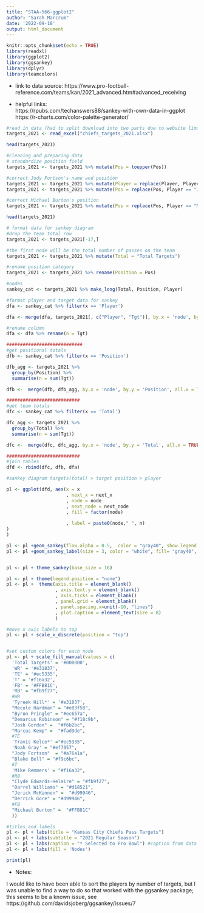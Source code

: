---
title: "STAA-566-ggplot2"
author: "Sarah Marcrum"
date: '2022-09-18'
output: html_document
---

```{r setup, include=FALSE}
knitr::opts_chunk$set(echo = TRUE)
library(readxl)
library(ggplot2)
library(ggsankey)
library(dplyr)
library(teamcolors)
```

+ link to data source: https://www.pro-football-reference.com/teams/kan/2021_advanced.htm#advanced_receiving

+ helpful links:  
https://rpubs.com/techanswers88/sankey-with-own-data-in-ggplot
<br> https://r-charts.com/color-palette-generator/

```{r}
#read in data (had to split download into two parts due to website limitations)
targets_2021 <- read_excel("chiefs_targets_2021.xlsx")

head(targets_2021)
```

```{r}
#cleaning and preparing data
# standardize position field
targets_2021 <- targets_2021 %>% mutate(Pos = toupper(Pos))

#correct Jody Fortson's name and position
targets_2021 <- targets_2021 %>% mutate(Player = replace(Player, Player == "Joe Fortson", "Jody Fortson"))
targets_2021 <- targets_2021 %>% mutate(Pos = replace(Pos, Player == "Joe Fortson", "TE"))

#correct Michael Burton's position
targets_2021 <- targets_2021 %>% mutate(Pos = replace(Pos, Player == "Michael Burton", "FB"))

head(targets_2021)
```

```{r}
# format data for sankey diagram
#drop the team total row
targets_2021 <- targets_2021[-17,]

#the first node will be the total number of passes on the team
targets_2021 <- targets_2021 %>% mutate(Total = "Total Targets")

#rename position category
targets_2021 <- targets_2021 %>% rename(Position = Pos)

#nodes
sankey_cat <- targets_2021 %>% make_long(Total, Position, Player)

```

```{r}
#format player and target data for sankey
dfa <- sankey_cat %>% filter(x == 'Player')

dfa <- merge(dfa, targets_2021[, c("Player", "Tgt")], by.x = 'node', by.y = 'Player' )

#rename column
dfa <- dfa %>% rename(n = Tgt)

############################
#get positional totals
dfb <- sankey_cat %>% filter(x == 'Position')

dfb_agg <- targets_2021 %>% 
  group_by(Position) %>%
  summarise(n = sum(Tgt))

dfb <-  merge(dfb, dfb_agg, by.x = 'node', by.y = 'Position', all.x = TRUE)

###########################
#get team totals
dfc <- sankey_cat %>% filter(x == 'Total')

dfc_agg <- targets_2021 %>%
  group_by(Total) %>%
  summarise(n = sum(Tgt))

dfc <-  merge(dfc, dfc_agg, by.x = 'node', by.y = 'Total', all.x = TRUE)

###########################
#join tables
dfd <- rbind(dfc, dfb, dfa)


```




```{r}
#sankey diagram targets(total) > target position > player

pl <- ggplot(dfd, aes(x = x
                      , next_x = next_x
                      , node = node
                      , next_node = next_node
                      , fill = factor(node)
                      
                      , label = paste0(node," ", n)
)
)

pl <- pl +geom_sankey(flow.alpha = 0.5,  color = "gray40", show.legend = TRUE, node.color =1)
pl <- pl +geom_sankey_label(size = 3, color = "white", fill= "gray40", hjust = -0.2)


pl <- pl + theme_sankey(base_size = 16)

pl <- pl + theme(legend.position = "none")
pl <- pl +  theme(axis.title = element_blank()
                  , axis.text.y = element_blank()
                  , axis.ticks = element_blank()  
                  , panel.grid = element_blank()
                  , panel.spacing.x=unit(-10, "lines")
                  , plot.caption = element_text(size = 8)
                  )

#move x axis labels to top
pl <- pl + scale_x_discrete(position = "top") 


#set custom colors for each node
pl <- pl + scale_fill_manual(values = c(
  'Total Targets' = '#000000',
  'WR' = '#e31837',
  'TE' = '#ec5335',
  'T' = '#f16a32',
  'FB' = '#FFB81C',
  'RB' = "#fb9f27",
  #WR
  'Tyreek Hill*' = '#e31837',
  "Mecole Hardman" = "#e83f58",
  "Byron Pringle" = "#ec657a",
  "Demarcus Robinson" = "#f18c9b", 
  "Josh Gordon" =  "#f6b2bc",
  "Marcus Kemp" =  "#fad9de",
  #TE
  'Travis Kelce*' ="#ec5335", 
  'Noah Gray' = "#ef7057", 
  "Jody Fortson"  = "#a76a1a",
  "Blake Bell" = "#f9c6bc",   
  #T
  'Mike Remmers' = "#f16a32", 
  #RB
  "Clyde Edwards-Helaire" = "#fb9f27",
  "Darrel Williams" = "#d18521",
  "Jerick McKinnon" =  "#d99946",     
  "Derrick Gore" = "#d99946",         
  #FB       
  "Michael Burton" =  "#FFB81C"   
  ))

#titles and labels
pl <- pl + labs(title = "Kansas City Chiefs Pass Targets")
pl <- pl + labs(subtitle = "2021 Regular Season")
pl <- pl + labs(caption = "* Selected to Pro Bowl") #caption from data source
pl <- pl + labs(fill = 'Nodes')
```


```{r, fig.width=10}
print(pl)
```

+ Notes:

I would like to have been able to sort the players by number of targets, but I was unable to find a way to do so that worked with the ggsankey package; this seems to be a known issue, see https://github.com/davidsjoberg/ggsankey/issues/7



